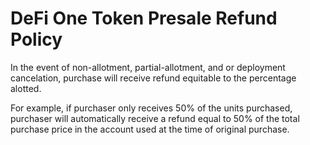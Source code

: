 <h1 className="text-3xl font-extrabold leading-tight tracking-tighter md:text-4xl"> DeFi One Token Presale Refund Policy</h1>

In the event of non-allotment, partial-allotment, and or deployment cancelation, purchase will receive refund equitable to the percentage alotted. 

For example, if purchaser only receives 50% of the units purchased, purchaser will automatically receive a refund equal to 50% of the total purchase price in the account used at the time of original purchase.